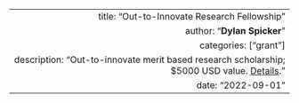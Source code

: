 ---
  title: "Out-to-Innovate Research Fellowship"
  author: "**Dylan Spicker**"
  categories: ["grant"]
  description: "Out-to-innovate merit based research scholarship; $5000 USD value. [Details](https://www.outtoinnovate.org/assets/docs/bulletin/2023-Winter.pdf)."
  date: "2022-09-01"
---  